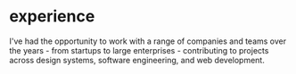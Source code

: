 # experience

I've had the opportunity to work with a range of companies and teams over the
years - from startups to large enterprises - contributing to projects across
design systems, software engineering, and web development.
